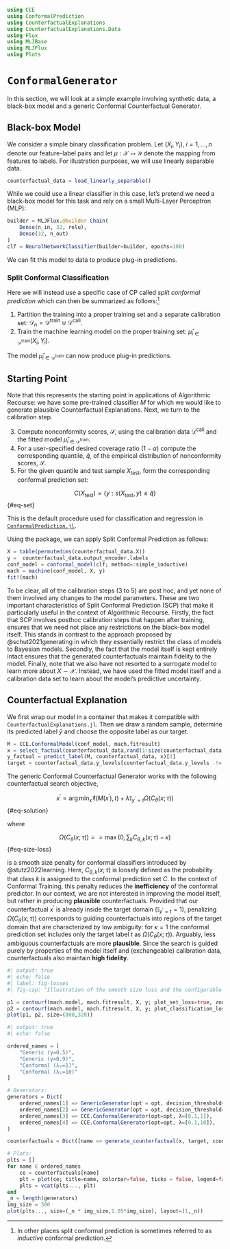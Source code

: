 ```julia
using CCE
using ConformalPrediction
using CounterfactualExplanations
using CounterfactualExplanations.Data
using Flux
using MLJBase
using MLJFlux
using Plots
```

# `ConformalGenerator`

In this section, we will look at a simple example involving synthetic data, a black-box model and a generic Conformal Counterfactual Generator.

## Black-box Model

We consider a simple binary classification problem. Let $(X_i, Y_i), \ i=1,...,n$ denote our feature-label pairs and let $\mu: \mathcal{X} \mapsto \mathcal{Y}$ denote the mapping from features to labels. For illustration purposes, we will use linearly separable data. 

```julia
counterfactual_data = load_linearly_separable()
```

While we could use a linear classifier in this case, let's pretend we need a black-box model for this task and rely on a small Multi-Layer Perceptron (MLP):

```julia
builder = MLJFlux.@builder Chain(
    Dense(n_in, 32, relu),
    Dense(32, n_out)
)
clf = NeuralNetworkClassifier(builder=builder, epochs=100)
```

We can fit this model to data to produce plug-in predictions. 

### Split Conformal Classification

Here we will instead use a specific case of CP called *split conformal prediction* which can then be summarized as follows:^[In other places split conformal prediction is sometimes referred to as *inductive* conformal prediction.]

1. Partition the training into a proper training set and a separate calibration set: $\mathcal{D}_n=\mathcal{D}^{\text{train}} \cup \mathcal{D}^{\text{cali}}$.
2. Train the machine learning model on the proper training set: $\hat\mu_{i \in \mathcal{D}^{\text{train}}}(X_i,Y_i)$.

The model $\hat\mu_{i \in \mathcal{D}^{\text{train}}}$ can now produce plug-in predictions. 

::: callout-note

## Starting Point

Note that this represents the starting point in applications of Algorithmic Recourse: we have some pre-trained classifier $M$ for which we would like to generate plausible Counterfactual Explanations. Next, we turn to the calibration step. 
:::

3. Compute nonconformity scores, $\mathcal{S}$, using the calibration data $\mathcal{D}^{\text{cali}}$ and the fitted model $\hat\mu_{i \in \mathcal{D}^{\text{train}}}$. 
4. For a user-specified desired coverage ratio $(1-\alpha)$ compute the corresponding quantile, $\hat{q}$, of the empirical distribution of nonconformity scores, $\mathcal{S}$.
5. For the given quantile and test sample $X_{\text{test}}$, form the corresponding conformal prediction set: 

$$
C(X_{\text{test}})=\{y:s(X_{\text{test}},y) \le \hat{q}\}
$$ {#eq-set}

This is the default procedure used for classification and regression in [`ConformalPrediction.jl`](https://github.com/pat-alt/ConformalPrediction.jl). 

Using the package, we can apply Split Conformal Prediction as follows:

```julia
X = table(permutedims(counterfactual_data.X))
y =  counterfactual_data.output_encoder.labels
conf_model = conformal_model(clf; method=:simple_inductive)
mach = machine(conf_model, X, y)
fit!(mach)
```

To be clear, all of the calibration steps (3 to 5) are post hoc, and yet none of them involved any changes to the model parameters. These are two important characteristics of Split Conformal Prediction (SCP) that make it particularly useful in the context of Algorithmic Recourse. Firstly, the fact that SCP involves posthoc calibration steps that happen after training, ensures that we need not place any restrictions on the black-box model itself. This stands in contrast to the approach proposed by @schut2021generating in which they essentially restrict the class of models to Bayesian models. Secondly, the fact that the model itself is kept entirely intact ensures that the generated counterfactuals maintain fidelity to the model. Finally, note that we also have not resorted to a surrogate model to learn more about $X \sim \mathcal{X}$. Instead, we have used the fitted model itself and a calibration data set to learn about the model's predictive uncertainty. 

## Counterfactual Explanation

We first wrap our model in a container that makes it compatible with `CounterfactualExplanations.jl`. Then we draw a random sample, determine its predicted label $\hat{y}$ and choose the opposite label as our target. 

```julia
M = CCE.ConformalModel(conf_model, mach.fitresult)
x = select_factual(counterfactual_data,rand(1:size(counterfactual_data.X,2)))
y_factual = predict_label(M, counterfactual_data, x)[1]
target = counterfactual_data.y_levels[counterfactual_data.y_levels .!= y_factual][1]
```

The generic Conformal Counterfactual Generator works with the following counterfactual search objective,

$$
x^\prime = \arg \min_{x^\prime}  \ell(M(x^\prime),t) + \lambda \mathbb{I}_{y^\prime = t} \Omega(C_{\theta}(x;\tau)) 
$$ {#eq-solution}

where 

$$
\Omega(C_{\theta}(x;\tau)) = = \max (0, \sum_k C_{\theta,k}(x;\tau) - \kappa)
$$ {#eq-size-loss}

is a smooth size penalty for conformal classifiers introduced by @stutz2022learning. Here, $C_{\theta,k}(x;\tau)$ is loosely defined as the probability that class $k$ is assigned to the conformal prediction set $C$. In the context of Conformal Training, this penalty reduces the **inefficiency** of the conformal predictor. In our context, we are not interested in improving the model itself, but rather in producing **plausible** counterfactuals. Provided that our counterfactual $x^\prime$ is already inside the target domain ($\mathbb{I}_{y^\prime = t}=1$), penalizing $\Omega(C_{\theta}(x;\tau))$ corresponds to guiding counterfactuals into regions of the target domain that are characterized by low ambiguity: for $\kappa=1$ the conformal prediction set includes only the target label $t$ as $\Omega(C_{\theta}(x;\tau))$. Arguably, less ambiguous counterfactuals are more **plausible**. Since the search is guided purely by properties of the model itself and (exchangeable) calibration data, counterfactuals also maintain **high fidelity**.

```julia
#| output: true
#| echo: false
#| label: fig-losses
#| fig-cap: "Illustration of the smooth size loss and the configurable classification loss."

p1 = contourf(mach.model, mach.fitresult, X, y; plot_set_loss=true, zoom=0)
p2 = contourf(mach.model, mach.fitresult, X, y; plot_classification_loss=true, target=target, zoom=0)
plot(p1, p2, size=(800,320))
```

```julia
#| output: true
#| echo: false

ordered_names = [
    "Generic (γ=0.5)",
    "Generic (γ=0.9)",
    "Conformal (λ₂=1)",
    "Conformal (λ₂=10)"
]

# Generators:
generators = Dict(
    ordered_names[1] => GenericGenerator(opt = opt, decision_threshold=0.5),
    ordered_names[2] => GenericGenerator(opt = opt, decision_threshold=0.9),
    ordered_names[3] => CCE.ConformalGenerator(opt=opt, λ=[0.1,1]),
    ordered_names[4] => CCE.ConformalGenerator(opt=opt, λ=[0.1,10]),
)

counterfactuals = Dict([name => generate_counterfactual(x, target, counterfactual_data, M, gen; initialization=:identity) for (name, gen) in generators])

# Plots:
plts = []
for name ∈ ordered_names
    ce = counterfactuals[name]
    plt = plot(ce; title=name, colorbar=false, ticks = false, legend=false, zoom=0)
    plts = vcat(plts..., plt)
end
_n = length(generators)
img_size = 300
plot(plts..., size=(_n * img_size,1.05*img_size), layout=(1,_n))
```